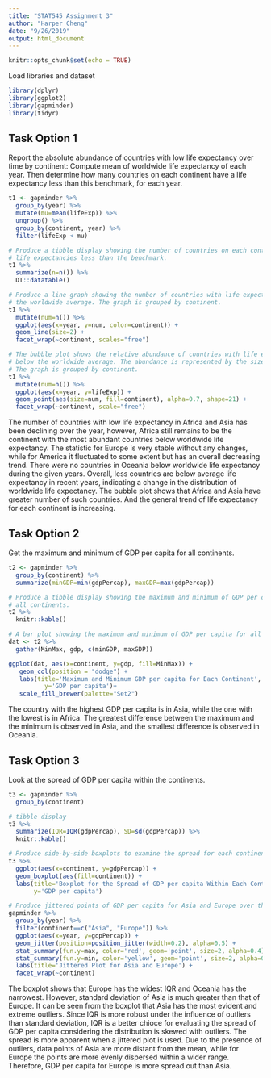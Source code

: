 ```yaml
---
title: "STAT545 Assignment 3"
author: "Harper Cheng"
date: "9/26/2019"
output: html_document
---
```


```r
knitr::opts_chunk$set(echo = TRUE)
```

Load libraries and dataset
```r
library(dplyr)
library(ggplot2)
library(gapminder)
library(tidyr)
```

## Task Option 1
Report the absolute abundance of countries with low life expectancy over time by continent: Compute mean of worldwide life expectancy of each year. Then determine how many countries on each continent have a life expectancy less than this benchmark, for each year.

```r
t1 <- gapminder %>%
  group_by(year) %>% 
  mutate(mu=mean(lifeExp)) %>% 
  ungroup() %>% 
  group_by(continent, year) %>% 
  filter(lifeExp < mu)  

# Produce a tibble display showing the number of countries on each continent having
# life expectancies less than the benchmark.
t1 %>%
  summarize(n=n()) %>% 
  DT::datatable()

# Produce a line graph showing the number of countries with life expectancies below 
# the worldwide average. The graph is grouped by continent. 
t1 %>% 
  mutate(num=n()) %>% 
  ggplot(aes(x=year, y=num, color=continent)) +
  geom_line(size=2) +
  facet_wrap(~continent, scales="free")

# The bubble plot shows the relative abundance of countries with life expectancies
# below the worldwide average. The abundance is represented by the size of the bubble.
# The graph is grouped by continent.
t1 %>% 
  mutate(num=n()) %>% 
  ggplot(aes(x=year, y=lifeExp)) +
  geom_point(aes(size=num, fill=continent), alpha=0.7, shape=21) +
  facet_wrap(~continent, scale="free")

```

The number of countries with low life expectancy in Africa and Asia has been declining over the year, however, Africa still remains to be the continent with the most abundant countries below worldwide life expectancy. The statistic for Europe is very stable without any changes, while for America it fluctuated to some extent but has an overall decreasing trend. There were no countries in Oceania below worldwide life expectancy during the given years. Overall, less countries are below average life expectancy in recent years, indicating a change in the distribution of worldwide life expectancy. The bubble plot shows that Africa and Asia have greater number of such countries. And the general trend of life expectancy for each continent is increasing. 


## Task Option 2
Get the maximum and minimum of GDP per capita for all continents.

```r
t2 <- gapminder %>%
  group_by(continent) %>% 
  summarize(minGDP=min(gdpPercap), maxGDP=max(gdpPercap))

# Produce a tibble display showing the maximum and minimum of GDP per capita for
# all continents.
t2 %>% 
  knitr::kable()

# A bar plot showing the maximum and minimum of GDP per capita for all continents.
dat <- t2 %>% 
  gather(MinMax, gdp, c(minGDP, maxGDP))

ggplot(dat, aes(x=continent, y=gdp, fill=MinMax)) +
   geom_col(position = "dodge") +
   labs(title='Maximum and Minimum GDP per capita for Each Continent',
          y='GDP per capita')+
   scale_fill_brewer(palette="Set2")

```
The country with the highest GDP per capita is in Asia, while the one with the lowest is in Africa. The greatest difference between the maximum and the minimum is observed in Asia, and the smallest difference is observed in Oceania.


## Task Option 3
Look at the spread of GDP per capita within the continents.

```r
t3 <- gapminder %>% 
  group_by(continent) 

# tibble display
t3 %>% 
  summarize(IQR=IQR(gdpPercap), SD=sd(gdpPercap)) %>% 
  knitr::kable()

# Produce side-by-side boxplots to examine the spread for each continent.
t3 %>%
  ggplot(aes(x=continent, y=gdpPercap)) +
  geom_boxplot(aes(fill=continent)) +
  labs(title='Boxplot for the Spread of GDP per capita Within Each Continent',
       y='GDP per capita')

# Produce jittered points of GDP per capita for Asia and Europe over the years.
gapminder %>% 
  group_by(year) %>% 
  filter(continent==c("Asia", "Europe")) %>% 
  ggplot(aes(x=year, y=gdpPercap)) +
  geom_jitter(position=position_jitter(width=0.2), alpha=0.5) + 
  stat_summary(fun.y=max, color='red', geom='point', size=2, alpha=0.4) +
  stat_summary(fun.y=min, color='yellow', geom='point', size=2, alpha=0.4) +
  labs(title='Jittered Plot for Asia and Europe') +
  facet_wrap(~continent)

```

The boxplot shows that Europe has the widest IQR and Oceania has the narrowest. However, standard deviation of Asia is much greater than that of Europe. It can be seen from the boxplot that Asia has the most evident and extreme outliers. Since IQR is more robust under the influence of outliers than standard deviation, IQR is a better chioce for evaluating the spread of GDP per capita considering the distribution is skewed with outliers. The spread is more apparent when a jittered plot is used. Due to the presence of outliers, data points of Asia are more distant from the mean, while for Europe the points are more evenly dispersed within a wider range. Therefore, GDP per capita for Europe is more spread out than Asia.

